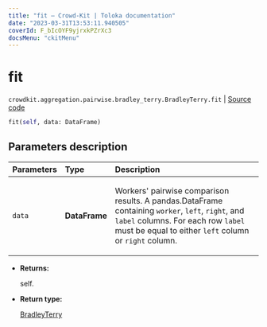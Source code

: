 ```yaml
---
title: "fit — Crowd-Kit | Toloka documentation"
date: "2023-03-31T13:53:11.940505"
coverId: F_bIcOYF9yjrxkPZrXc3
docsMenu: "ckitMenu"
---
```


# fit

`crowdkit.aggregation.pairwise.bradley_terry.BradleyTerry.fit` | [Source code](https://github.com/Toloka/crowd-kit/blob/v1.2.1/crowdkit/aggregation/pairwise/bradley_terry.py#L75)

```python
fit(self, data: DataFrame)
```

## Parameters description

| Parameters | Type | Description |
| :----------| :----| :-----------|
`data`|**DataFrame**|<p>Workers' pairwise comparison results. A pandas.DataFrame containing `worker`, `left`, `right`, and `label` columns. For each row `label` must be equal to either `left` column or `right` column.</p>

* **Returns:**

  self.

* **Return type:**

  [BradleyTerry](/docs/crowd-kit/reference/crowdkit.aggregation.pairwise.bradley_terry.BradleyTerry)